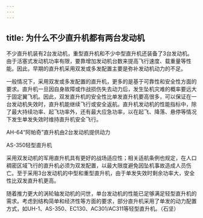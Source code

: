 ```yaml
---
---
---
```

title: 为什么不少直升机都有两台发动机
---




不少直升机装有2台发动机，重型直升机和不少中型直升机还装备了3台发动机。由于活塞式发动机功率有限，要靠增加发动机台数来提高飞行速度、载重量等性能。因此，早期的直升机采用双发或多发配置主要是弥补发动机动力的不足。

一般情况下，采用双发或多发配置的直升机，更多的是基于可靠性和安全性方面的要求。直升机一旦因自身故障或作战损伤失去动力后，发生坠机灾难的概率要远大于固定翼飞机。因此，双发直升机的安全性比单发直升机要高很多，可以保证在一台发动机失效时，直升机能继续飞行或安全返航。直升机发动机的性能指标中，除了最大持续功率、起飞功率外，还有最大应急功率，以在起飞、降落、悬停等情况下发生单发失效时维持直升机安全飞行。

AH-64“阿帕奇”直升机由2台发动机提供动力



AS-350轻型直升机



采用双发动机的军用直升机具有更好的战场适应性；相关适航条例也规定，在人口稠密区域飞行的直升机必须为双发配置，以最大限度避免因坠机事故造成人员伤亡。至于采用3台发动机的中型和重型直升机，由于单发失效时剩余功率大，安全性比双发直升机更高。

随着推力更大的涡轮轴发动机的问世，单台发动机的性能已足够满足轻型直升机的需求。考虑到结构简单和经济性等方面的要求，部分直升机采用了单发的动力配置方式，如UH-1、AS-350、EC130、AC301/AC311等轻型直升机。（石坚）